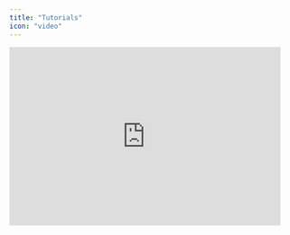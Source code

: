 ```yaml
---
title: "Tutorials"
icon: "video"
---
```


<iframe
  src="https://giphy.com/embed/tXL4FHPSnVJ0A"
  width="480"
  height="317"
  frameBorder="0"
  class="giphy-embed"
></iframe>
